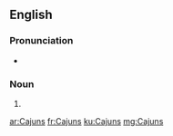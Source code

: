 ==English==

===Pronunciation===
* {{audio|En-Cajuns.oga|Audio|lang=en}}

===Noun===
{{head|en|noun plural form}}

# {{plural of|Cajun|lang=en}}

[[ar:Cajuns]]
[[fr:Cajuns]]
[[ku:Cajuns]]
[[mg:Cajuns]]